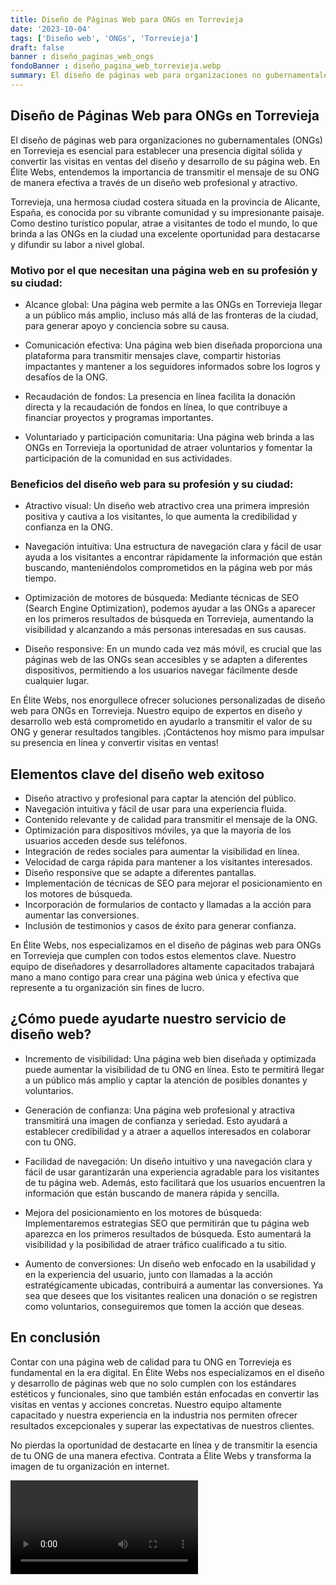 ```yaml
---
title: Diseño de Páginas Web para ONGs en Torrevieja
date: '2023-10-04'
tags: ['Diseño web', 'ONGs', 'Torrevieja']
draft: false
banner : diseño_paginas_web_ongs
fondoBanner : diseño_pagina_web_torrevieja.webp
summary: El diseño de páginas web para organizaciones no gubernamentales (ONGs) en Torrevieja es esencial para establecer una presencia digital sólida y convertir las visitas en ventas del diseño y desarrollo de su página web. En Élite Webs, entendemos la importancia de transmitir el mensaje de su ONG de manera efectiva a través de un diseño web profesional y atractivo.
---
```


## Diseño de Páginas Web para ONGs en Torrevieja

El diseño de páginas web para organizaciones no gubernamentales (ONGs) en Torrevieja es esencial para establecer una presencia digital sólida y convertir las visitas en ventas del diseño y desarrollo de su página web. En Élite Webs, entendemos la importancia de transmitir el mensaje de su ONG de manera efectiva a través de un diseño web profesional y atractivo.

Torrevieja, una hermosa ciudad costera situada en la provincia de Alicante, España, es conocida por su vibrante comunidad y su impresionante paisaje. Como destino turístico popular, atrae a visitantes de todo el mundo, lo que brinda a las ONGs en la ciudad una excelente oportunidad para destacarse y difundir su labor a nivel global.

### Motivo por el que necesitan una página web en su profesión y su ciudad:

- Alcance global: Una página web permite a las ONGs en Torrevieja llegar a un público más amplio, incluso más allá de las fronteras de la ciudad, para generar apoyo y conciencia sobre su causa.

- Comunicación efectiva: Una página web bien diseñada proporciona una plataforma para transmitir mensajes clave, compartir historias impactantes y mantener a los seguidores informados sobre los logros y desafíos de la ONG.

- Recaudación de fondos: La presencia en línea facilita la donación directa y la recaudación de fondos en línea, lo que contribuye a financiar proyectos y programas importantes.

- Voluntariado y participación comunitaria: Una página web brinda a las ONGs en Torrevieja la oportunidad de atraer voluntarios y fomentar la participación de la comunidad en sus actividades.

### Beneficios del diseño web para su profesión y su ciudad:

- Atractivo visual: Un diseño web atractivo crea una primera impresión positiva y cautiva a los visitantes, lo que aumenta la credibilidad y confianza en la ONG.

- Navegación intuitiva: Una estructura de navegación clara y fácil de usar ayuda a los visitantes a encontrar rápidamente la información que están buscando, manteniéndolos comprometidos en la página web por más tiempo.

- Optimización de motores de búsqueda: Mediante técnicas de SEO (Search Engine Optimization), podemos ayudar a las ONGs a aparecer en los primeros resultados de búsqueda en Torrevieja, aumentando la visibilidad y alcanzando a más personas interesadas en sus causas.

- Diseño responsive: En un mundo cada vez más móvil, es crucial que las páginas web de las ONGs sean accesibles y se adapten a diferentes dispositivos, permitiendo a los usuarios navegar fácilmente desde cualquier lugar.

En Élite Webs, nos enorgullece ofrecer soluciones personalizadas de diseño web para ONGs en Torrevieja. Nuestro equipo de expertos en diseño y desarrollo web está comprometido en ayudarlo a transmitir el valor de su ONG y generar resultados tangibles. ¡Contáctenos hoy mismo para impulsar su presencia en línea y convertir visitas en ventas!

<GifSeo />

<Cta />

## Elementos clave del diseño web exitoso

- Diseño atractivo y profesional para captar la atención del público.
- Navegación intuitiva y fácil de usar para una experiencia fluida.
- Contenido relevante y de calidad para transmitir el mensaje de la ONG.
- Optimización para dispositivos móviles, ya que la mayoría de los usuarios acceden desde sus teléfonos.
- Integración de redes sociales para aumentar la visibilidad en línea.
- Velocidad de carga rápida para mantener a los visitantes interesados.
- Diseño responsive que se adapte a diferentes pantallas.
- Implementación de técnicas de SEO para mejorar el posicionamiento en los motores de búsqueda.
- Incorporación de formularios de contacto y llamadas a la acción para aumentar las conversiones.
- Inclusión de testimonios y casos de éxito para generar confianza.

En Élite Webs, nos especializamos en el diseño de páginas web para ONGs en Torrevieja que cumplen con todos estos elementos clave. Nuestro equipo de diseñadores y desarrolladores altamente capacitados trabajará mano a mano contigo para crear una página web única y efectiva que represente a tu organización sin fines de lucro.

## ¿Cómo puede ayudarte nuestro servicio de diseño web?

- Incremento de visibilidad: Una página web bien diseñada y optimizada puede aumentar la visibilidad de tu ONG en línea. Esto te permitirá llegar a un público más amplio y captar la atención de posibles donantes y voluntarios.

- Generación de confianza: Una página web profesional y atractiva transmitirá una imagen de confianza y seriedad. Esto ayudará a establecer credibilidad y a atraer a aquellos interesados en colaborar con tu ONG.

- Facilidad de navegación: Un diseño intuitivo y una navegación clara y fácil de usar garantizarán una experiencia agradable para los visitantes de tu página web. Además, esto facilitará que los usuarios encuentren la información que están buscando de manera rápida y sencilla.

- Mejora del posicionamiento en los motores de búsqueda: Implementaremos estrategias SEO que permitirán que tu página web aparezca en los primeros resultados de búsqueda. Esto aumentará la visibilidad y la posibilidad de atraer tráfico cualificado a tu sitio.

- Aumento de conversiones: Un diseño web enfocado en la usabilidad y en la experiencia del usuario, junto con llamadas a la acción estratégicamente ubicadas, contribuirá a aumentar las conversiones. Ya sea que desees que los visitantes realicen una donación o se registren como voluntarios, conseguiremos que tomen la acción que deseas.

## En conclusión

Contar con una página web de calidad para tu ONG en Torrevieja es fundamental en la era digital. En Élite Webs nos especializamos en el diseño y desarrollo de páginas web que no solo cumplen con los estándares estéticos y funcionales, sino que también están enfocadas en convertir las visitas en ventas y acciones concretas. Nuestro equipo altamente capacitado y nuestra experiencia en la industria nos permiten ofrecer resultados excepcionales y superar las expectativas de nuestros clientes.

No pierdas la oportunidad de destacarte en línea y de transmitir la esencia de tu ONG de una manera efectiva. Contrata a Élite Webs y transforma la imagen de tu organización en internet.

<Video />

<CtaBot job='ONGs' city='Torrevieja'/>

<Gmaps query='Torrevieja+españa+maps' />